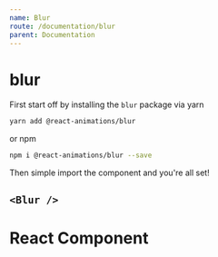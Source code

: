 ```yaml
---
name: Blur
route: /documentation/blur
parent: Documentation
---
```


# blur

First start off by installing the `blur` package via yarn

```bash
yarn add @react-animations/blur
```

or npm

```bash
npm i @react-animations/blur --save
```

Then simple import the component and you're all set!


## `<Blur />`

<Playground>
  <Blur>
    <div
      style={{
        maxWidth: 300,
        boxShadow: "rgba(0, 0, 0, 0.2) 0px 0px 10px",
        backgroundColor: "white",
        textAlign: "center",
        borderRadius: 4,
        padding: 8,
        marginTop: 8,
        width: 300
      }}
    >
      <h1>React Component</h1>
    </div>
  </Blur>
</Playground>
